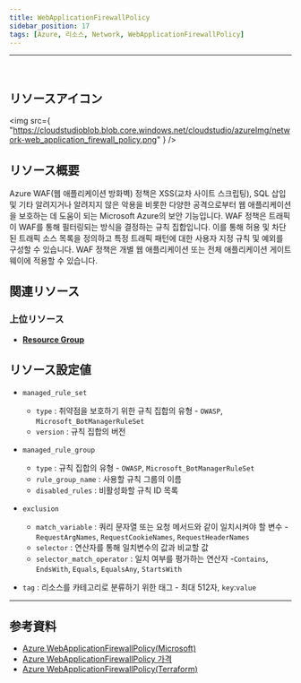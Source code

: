 ```yaml
---
title: WebApplicationFirewallPolicy
sidebar_position: 17
tags: [Azure, 리소스, Network, WebApplicationFirewallPolicy]
---
```


<hr />
<br />

## リソースアイコン

<img
    src={
        "https://cloudstudioblob.blob.core.windows.net/cloudstudio/azureImg/network-web_application_firewall_policy.png"
    }
/>

## リソース概要

Azure WAF(웹 애플리케이션 방화벽) 정책은 XSS(교차 사이트 스크립팅), SQL 삽입 및 기타 알려지거나 알려지지 않은 악용을 비롯한 다양한 공격으로부터 웹 애플리케이션을 보호하는 데 도움이 되는 Microsoft Azure의 보안 기능입니다.
WAF 정책은 트래픽이 WAF를 통해 필터링되는 방식을 결정하는 규칙 집합입니다. 이를 통해 허용 및 차단된 트래픽 소스 목록을 정의하고 특정 트래픽 패턴에 대한 사용자 지정 규칙 및 예외를 구성할 수 있습니다.
WAF 정책은 개별 웹 애플리케이션 또는 전체 애플리케이션 게이트웨이에 적용할 수 있습니다.

## 関連リソース

### 上位リソース

-   [**Resource Group**](https://docs.cstudio.app/docs/resource/azure/Base/ResourceGroup)

## リソース設定値

-   `managed_rule_set`

    -   `type` : 취약점을 보호하기 위한 규칙 집합의 유형 - `OWASP`, `Microsoft_BotManagerRuleSet`
    -   `version` : 규칙 집합의 버전

-   `managed_rule_group`
    -   `type` : 규칙 집합의 유형 - `OWASP`, `Microsoft_BotManagerRuleSet`
    -   `rule_group_name` : 사용할 규칙 그룹의 이름
    -   `disabled_rules` : 비활성화할 규칙 ID 목록
-   `exclusion`
    -   `match_variable` : 쿼리 문자열 또는 요청 메서드와 같이 일치시켜야 할 변수 -`RequestArgNames`, `RequestCookieNames`, `RequestHeaderNames`
    -   `selector` : 연산자를 통해 일치변수의 값과 비교할 값
    -   `selector_match_operator` : 일치 여부를 평가하는 연산자 -`Contains`, `EndsWith`, `Equals`, `EqualsAny`, `StartsWith`
-   `tag` : 리소스를 카테고리로 분류하기 위한 태그 - 최대 512자, `key`:`value`

---

## 参考資料

-   [Azure WebApplicationFirewallPolicy(Microsoft)](https://learn.microsoft.com/ko-kr/azure/web-application-firewall/overview)
-   [Azure WebApplicationFirewallPolicy 가격](https://azure.microsoft.com/ko-kr/pricing/details/web-application-firewall/)
-   [Azure WebApplicationFirewallPolicy(Terraform)](https://registry.terraform.io/providers/hashicorp/azurerm/latest/docs/resources/web_application_firewall_policy)
